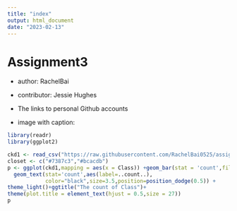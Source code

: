 ```yaml
---
title: "index"
output: html_document
date: "2023-02-13"
---
```


# Assignment3

- author: RachelBai

- contributor: Jessie Hughes

- The links to personal Github accounts

- image with caption:

```r
library(readr)
library(ggplot2)

ckd1 <- read_csv("https://raw.githubusercontent.com/RachelBai0525/assignment-3-zb93/main/ckd1.csv")
closet <- c("#7387c3","#bcacdb")
p <- ggplot(ckd1,mapping = aes(x = Class)) +geom_bar(stat = 'count',fill = closet,width = 0.6)+
  geom_text(stat='count',aes(label=..count..),
            color="black",size=3.5,position=position_dodge(0.5)) +
theme_light()+ggtitle("The count of Class")+
theme(plot.title = element_text(hjust = 0.5,size = 27))
p
```



